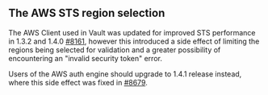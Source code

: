 ## The AWS STS region selection

The AWS Client used in Vault was updated for improved STS performance in
1.3.2 and 1.4.0 [#8161](https://github.com/hashicorp/vault/pull/8161),
however this introduced a side effect of limiting the regions being selected for validation
and a greater possibility of encountering an "invalid security token" error.

Users of the AWS auth engine should upgrade to 1.4.1 release instead,
where this side effect was fixed in [#8679](https://github.com/hashicorp/vault/pull/8679).
